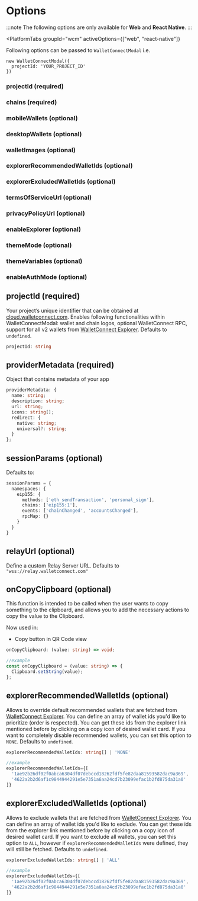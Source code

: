 

# Options

:::note
The following options are only available for **Web** and **React Native**.
:::

<PlatformTabs
	groupId="wcm"
	activeOptions={["web", "react-native"]}
>
<PlatformTabItem value="web">

Following options can be passed to `WalletConnectModal` i.e.

```tsx
new WalletConnectModal({
  projectId: 'YOUR_PROJECT_ID'
})
```

### projectId (required)

<ProjectIdPartial />

### chains (required)

<ChainsPartial />

### mobileWallets (optional)

<MobileWalletsPartial />

### desktopWallets (optional)

<DesktopWalletsPartial />

### walletImages (optional)

<WalletImagesPartial />

### explorerRecommendedWalletIds (optional)

<ExplorerRecommendedWalletIdsPartial />

### explorerExcludedWalletIds (optional)

<ExplorerExcludedWalletIdsPartial />

### termsOfServiceUrl (optional)

<TermsOfServiceUrlPartial />

### privacyPolicyUrl (optional)

<PrivacyPolicyUrlPartial />

### enableExplorer (optional)

<EnableExplorerPartial />

### themeMode (optional)

<ThemeModePartial />

### themeVariables (optional)

<ThemeVariablesPartial />

### enableAuthMode (optional)

<EnableAuthModePartial />

</PlatformTabItem>
<PlatformTabItem value="react-native">

## projectId (required)

Your project’s unique identifier that can be obtained at [cloud.walletconnect.com](https://cloud.walletconnect.com). Enables following functionalities within WalletConnectModal: wallet and chain logos, optional WalletConnect RPC, support for all v2 wallets from [WalletConnect Explorer](https://walletconnect.com/explorer?type=wallet&version=2). Defaults to `undefined`.

```ts
projectId: string
```

## providerMetadata (required)

Object that contains metadata of your app

```ts
providerMetadata: {
  name: string;
  description: string;
  url: string;
  icons: string[];
  redirect: {
    native: string;
    universal?: string;
  }
};
```

## sessionParams (optional)

Defaults to:

```ts
sessionParams = {
  namespaces: {
    eip155: {
      methods: ['eth_sendTransaction', 'personal_sign'],
      chains: ['eip155:1'],
      events: ['chainChanged', 'accountsChanged'],
      rpcMap: {}
    }
  }
}
```

## relayUrl (optional)

Define a custom Relay Server URL. Defaults to `"wss://relay.walletconnect.com"`

## onCopyClipboard (optional)

This function is intended to be called when the user wants to copy something to the clipboard, and allows you to add the necessary actions to copy the value to the Clipboard.

Now used in:

- Copy button in QR Code view

```ts
onCopyClipboard: (value: string) => void;

//example
const onCopyClipboard = (value: string) => {
  Clipboard.setString(value);
};
```

## explorerRecommendedWalletIds (optional)

Allows to override default recommended wallets that are fetched from [WalletConnect Explorer](https://walletconnect.com/explorer?type=wallet). You can define an array of wallet ids you'd like to prioritize (order is respected). You can get these ids from the explorer link mentioned before by clicking on a copy icon of desired wallet card. If you want to completely disable recommended wallets, you can set this option to `NONE`. Defaults to `undefined`.

```ts
explorerRecommendedWalletIds: string[] | 'NONE'

//example
explorerRecommendedWalletIds={[
  '1ae92b26df02f0abca6304df07debccd18262fdf5fe82daa81593582dac9a369',
  '4622a2b2d6af1c9844944291e5e7351a6aa24cd7b23099efac1b2fd875da31a0'
]}
```

## explorerExcludedWalletIds (optional)

Allows to exclude wallets that are fetched from [WalletConnect Explorer](https://walletconnect.com/explorer?type=wallet). You can define an array of wallet ids you'd like to exclude. You can get these ids from the explorer link mentioned before by clicking on a copy icon of desired wallet card. If you want to exclude all wallets, you can set this option to `ALL`, however if `explorerRecommendedWalletIds` were defined, they will still be fetched. Defaults to `undefined`.

```ts
explorerExcludedWalletIds: string[] | 'ALL'

//example
explorerExcludedWalletIds={[
  '1ae92b26df02f0abca6304df07debccd18262fdf5fe82daa81593582dac9a369',
  '4622a2b2d6af1c9844944291e5e7351a6aa24cd7b23099efac1b2fd875da31a0'
]}
```

</PlatformTabItem>
</PlatformTabs>
